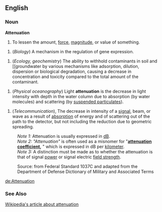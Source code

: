 ==English==
===Noun===
'''Attenuation''' 
#To lessen the amount, [[force]], [[magnitude]], or value of something.

#(''Biology'') A mechanism in the regulation of gene expression.

#(''Ecology, geochemistry'') The ability to withhold contaminants in soil and [[groundwater by various mechanisms like adsorption, dilution, dispersion or biological degradation, causing a decrease in concentration and toxicity compared to the total amount of the contaminant.

#(''Physical oceanography'') Light '''attenuation''' is the decrease in light intensity with depth in the water column due to absorption (by water molecules) and scattering (by [[turbidity|suspended particulates]]).

#(''Telecommunication''), The decrease in intensity of a [[signal]], beam, or wave as a result of [[absorption]] of energy and of scattering out of the path to the detector, but not including the reduction due to geometric spreading.  

:''Note 1:''  Attenuation is usually expressed in [[Bel|dB]]. 
:''Note 2:''  ''"Attenuation"'' is often used as a misnomer for "'''[[attenuation coefficient]],''' " which is expressed in dB per [[kilometer]]. 
:''Note 3:''  A distinction must be made as to whether the attenuation is that of signal [[power]] or signal electric [[field strength]].

:Source: from Federal Standard 1037C and adapted from the Department of Defense Dictionary of Military and Associated Terms

[[de:Attenuation]]

===See Also===

[[Wikipedia:Attenuation|Wikipedia's article about attenuation]]
